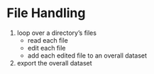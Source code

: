 # File Handling

1. loop over a directory's files
    * read each file
    * edit each file
    * add each edited file to an overall dataset
2. export the overall dataset